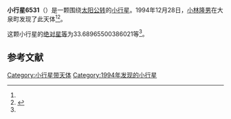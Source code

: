 {{Infobox planet
| bgcolour = #FFFFC0
| name = 6531 Subashiri
| symbol = 
| image = 
| caption = 
| discovery = yes
| discovery_ref = 
| discoverer = [[小林隆男|小林隆男]]
| discovery_site = [[大泉町|大泉町]] 
| discovered = 1994年12月28日
| designations = yes
| mp_name = 
| named_after = 
| alt_names = 1994 YY/ 1979 HK / 1982 VJ7 / 1988 XD / 1990 FW4
| mp_category = [[外小行星带|外小行星带]]
| orbit_ref = <ref name="a">[http://ssd.jpl.nasa.gov/sbdb.cgi?sstr=6531 6531 Subashiri] {{Wayback|url=http://ssd.jpl.nasa.gov/sbdb.cgi?sstr=6531 |date=20140922093605 }}，小行星數據庫瀏覽器（JPL Small-Body Database Browser）－[[美国国家航空航天局|美国国家航空航天局]]喷气推进实验室</ref>
| epoch = 2456400.5 (2013年4月18日更新)
| aphelion = {{convert|3.694504532188591|AU|km|3|abbr=on|lk=out}}
| perihelion = {{convert|2.744058993145551|AU|km|3|abbr=on}}
| semimajor = {{convert|3.219281762667071|AU|km|3|abbr=on}}
| eccentricity = 0.147617638
| period = 2109.778736 [[日|日]]<br />5.78[[儒略年|儒略年]]
| avg_speed = 
| inclination = 2.426818356855818
| asc_node = 78.76731324690485
| mean_anomaly = 
| arg_peri = 33.68965500386021
| satellites = 
| physical_characteristics = yes
| dimensions = 
| mass = 
| density = 
| surface_grav = 
| escape_velocity = 
| sidereal_day = 
| axial_tilt = 
| pole_ecliptic_lat = 
| pole_ecliptic_lon = 
| albedo = 
| temperatures= 
| temp_name1 = 
| mean_temp_1 = 
| max_temp_1 = 
| temp_name2 = 
| max_temp_2 = 
| spectral_type = 
| abs_magnitude = 33.68965500386021
}}

'''小行星6531'''（{{lang-en|6531 Subashiri}}）是一颗围绕[[太阳|太阳]][[公转|公转]]的[[小行星|小行星]]。1994年12月28日，[[小林隆男|小林隆男]]在大泉町发现了此天体<ref name="a" /><ref>{{cite news|title=小行星列表|url=http://cfa-www.harvard.edu/iau/lists/NumberedMPs.txt|accessdate=2013-07-08|newspaper=哈佛大学|archive-date=2008-05-17|archive-url=https://web.archive.org/web/20080517010638/http://cfa-www.harvard.edu/iau/lists/NumberedMPs.txt|dead-url=no}}</ref>。

这颗小行星的[[绝对星等|绝对星等]]为33.68965500386021等<ref name="a" />。

==参考文献==
{{reflist}}
{{Minor Planet Number|[[小行星6530|小行星6530]]|[[小行星6532|小行星6532]]}}

{{小天体}}

[[Category:小行星带天体|Category:小行星带天体]]
[[Category:1994年发现的小行星|Category:1994年发现的小行星]]

{{asteroid-stub}}